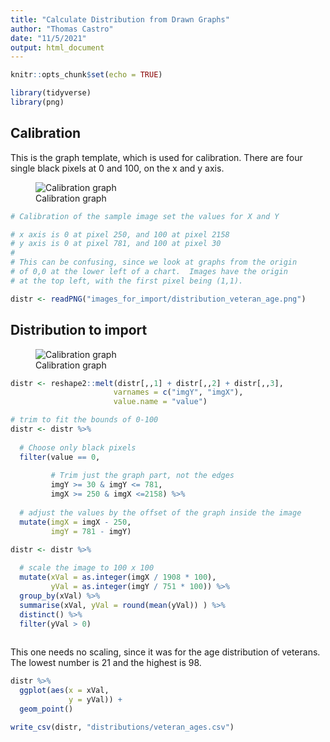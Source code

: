 ```yaml
---
title: "Calculate Distribution from Drawn Graphs"
author: "Thomas Castro"
date: "11/5/2021"
output: html_document
---
```


```r
knitr::opts_chunk$set(echo = TRUE)

library(tidyverse)
library(png)

```
## Calibration

This is the graph template, which is used for calibration.  There are four single black pixels at 0 and 100, on the x and y axis.  

![Calibration graph](images_for_import/calibration.png)

```r


# Calibration of the sample image set the values for X and Y

# x axis is 0 at pixel 250, and 100 at pixel 2158
# y axis is 0 at pixel 781, and 100 at pixel 30
#
# This can be confusing, since we look at graphs from the origin
# of 0,0 at the lower left of a chart.  Images have the origin
# at the top left, with the first pixel being (1,1).

distr <- readPNG("images_for_import/distribution_veteran_age.png")

```

## Distribution to import

![Calibration graph](images_for_import/distribution_veteran_age.png)


```r

distr <- reshape2::melt(distr[,,1] + distr[,,2] + distr[,,3], 
                       varnames = c("imgY", "imgX"), 
                       value.name = "value")

# trim to fit the bounds of 0-100
distr <- distr %>% 
  
  # Choose only black pixels
  filter(value == 0,
         
         # Trim just the graph part, not the edges
         imgY >= 30 & imgY <= 781,
         imgX >= 250 & imgX <=2158) %>% 
  
  # adjust the values by the offset of the graph inside the image
  mutate(imgX = imgX - 250,
         imgY = 781 - imgY)

distr <- distr %>% 
  
  # scale the image to 100 x 100
  mutate(xVal = as.integer(imgX / 1908 * 100),
         yVal = as.integer(imgY / 751 * 100)) %>% 
  group_by(xVal) %>% 
  summarise(xVal, yVal = round(mean(yVal)) ) %>% 
  distinct() %>% 
  filter(yVal > 0)
  
```

This one needs no scaling, since it was for the age distribution of veterans.  The lowest number is 21 and the highest is 98.

```r

distr %>% 
  ggplot(aes(x = xVal,
             y = yVal)) +
  geom_point()

```

```r

write_csv(distr, "distributions/veteran_ages.csv")

```



